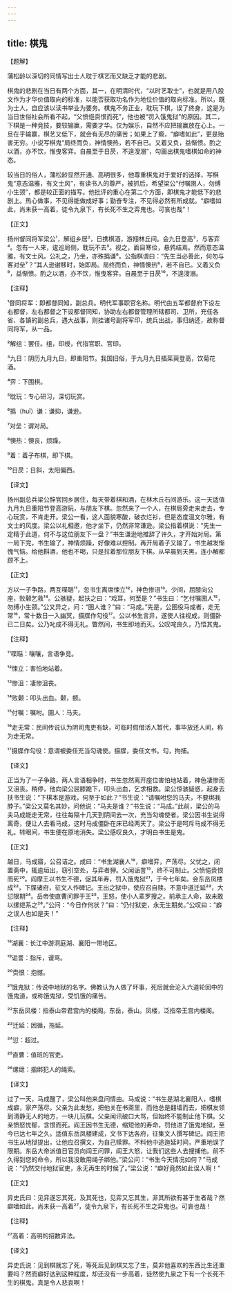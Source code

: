 ```yaml
---
---
---
```

title: 棋鬼
---




【题解】


蒲松龄以深切的同情写出士人耽于棋艺而又缺乏才能的悲剧。

棋鬼的悲剧在当日有两个方面，其一，在明清时代，“以时艺取士”，也就是用八股文作为才华价值取向的标准，以能否获取功名作为地位价值的取向标准。所以，既为士人，自应该以读书举业为要务。棋鬼不务正业，耽玩下棋，误了终身，这是为当日世俗社会所看不起，“父愤悒赍恨而死”，他也被“罚入饿鬼狱”的原因。其二，下棋是一种竞技，要较输赢，需要才华。仅为娱乐，自然不应把输赢放在心上。一旦在乎输赢，棋艺又低下，就会有无尽的痛苦；如果上了瘾，“癖嗜如此”，更是贻害无穷。小说写棋鬼“局终而负，神情懊热，若不自已。又着又负，益惭愤。酌之以酒，亦不饮，惟曳客弈。自晨至于日昃，不遑溲溺”，勾画出棋鬼嗜棋如命的神态。

较当日的俗人，蒲松龄显然开通、高明很多，他尊重棋鬼对于爱好的选择，写棋鬼“意态温雅，有文士风”，有读书人的尊严，被抓后，希望梁公“付嘱圉人，勿缚小生颈”，都是较正面的描写。他批评的重心在第二个方面，即棋鬼才能低下的悲剧上。热心做事，不见得能做成好事；勤奋专注，不见得必然有所成就。“癖嗜如此，尚未获一高着，徒令九泉下，有长死不生之弈鬼也。可哀也哉”！


【正文】

扬州督同将军梁公¹，解组乡居²，日携棋酒，游翔林丘间。会九日登高³，与客弈⁴。忽有一人来，逡巡局侧，耽玩不去⁵。视之，面目寒俭，悬鹑结焉。然而意态温雅，有文士风。公礼之，乃坐，亦殊撝谦⁶。公指棋谓曰：“先生当必善此，何勿与客对垒⁷？”其人逊谢移时，始即局。局终而负，神情懊热⁸，若不自已。又着又负⁹，益惭愤。酌之以酒，亦不饮，惟曳客弈。自晨至于日昃¹⁰，不遑溲溺。

【注释】


¹督同将军：即都督同知，副总兵。明代军事职官名称。明代由五军都督府下设左右都督，左右都督之下设都督同知，协助左右都督管理所辖都司、卫所，充任各省、各镇的副总兵，遇大战事，则挂诸号副将军印，统兵出战，事归纳还，故称督同将军，从一品。

²解组：罢任。组，印绶，代指官职、官印。

³九日：阴历九月九日，即重阳节。我国旧俗，于九月九日插茱萸登高，饮菊花酒。

⁴弈：下围棋。

⁵耽玩：专心研习，深切玩赏。

⁶撝（huī）谦：谦抑，谦逊。

⁷对垒：谓对局。

⁸懊热：懊丧，烦躁。

⁹着：着子布棋，即下棋。

¹⁰日昃：日斜，太阳偏西。





【译文】


扬州副总兵梁公辞官回乡居住，每天带着棋和酒，在林木丘石间游乐。这一天适值九月九日重阳节登高游玩，与朋友下棋。忽然来了一个人，在棋局旁走来走去，专心玩赏，不肯走开。梁公一看，这人面貌寒酸，破衣烂衫，但是态度温文尔雅，有文士的风度。梁公以礼相邀，他才坐下，仍然非常谦逊。梁公指着棋说：“先生一定精于此道，何不与这位朋友下一盘？”书生谦逊地推辞了许久，才开始对局。第一局下完，书生输了，神情烦躁，好像难以控制。再开局着子又输了，书生越发惭愧气恼。给他斟酒，他也不喝，只是拉着那位朋友下棋。从早晨到天黑，连小解都顾不上。


【正文】

方以一子争路，两互喋聒¹¹，忽书生离席悚立¹²，神色惨沮¹³。少间，屈膝向公座，败颡乞救¹⁴。公骇疑，起扶之曰：“戏耳，何至是？”书生曰：“乞付嘱圉人¹⁵，勿缚小生颈。”公又异之，问：“圉人谁？”曰：“马成。”先是，公圉役马成者，走无常¹⁶，常十数日一入幽冥，摄牒作勾役¹⁷。公以书生言异，遂使人往视成，则僵卧已二日矣。公乃叱成不得无礼。瞥然间，书生即地而灭。公叹咤良久，乃悟其鬼。

【注释】


¹¹喋聒：嚷嚷，言语争竞。

¹²悚立：害怕地站着。

¹³惨沮：凄惨沮丧。

¹⁴败颡：叩头出血。颡，额。

¹⁵付嘱：嘱咐。圉人：马夫。

¹⁶走无常：民间传说认为阴司鬼吏有缺，可临时假借活人暂代，事毕放还人间，称为走无常。

¹⁷摄牒作勾役：意谓被委任充当勾魂使。摄牒，委任文书。勾，拘捕。





【译文】


正当为了一子争路，两人言语相争时，书生忽然离开座位害怕地站着，神色凄惨而又沮丧。稍停，他向梁公屈膝跪下，叩头出血，乞求相救。梁公惊骇疑惑，起身去扶书生说：“下棋本是游戏，何至于如此？”书生说：“请嘱咐您的马夫，不要绑我脖子。”梁公又莫名其妙，问他说：“马夫是谁？”书生说：“马成。”此前，梁公的马夫马成能走无常，往往每隔十几天到阴间去一次，充当勾魂使者。梁公因书生说得离奇，便让人去看马成，这时马成僵卧在床已经两天了。梁公于是呵斥马成不得无礼。转眼间，书生便在原地消失。梁公感叹良久，才明白书生是鬼。


【正文】

越日，马成寤，公召诘之。成曰：“书生湖襄人¹⁸，癖嗜弈，产荡尽。父忧之，闭置斋中，辄逾垣出，窃引空处，与弈者狎。父闻诟詈¹⁹，终不可制止。父愤悒赍恨而死²⁰。阎摩王以书生不德，促其年寿，罚入饿鬼狱²¹，于今七年矣。会东岳凤楼成²²，下牒诸府，征文人作碑记。王出之狱中，使应召自赎。不意中道迁延²³，大愆限期²⁴。岳帝使直曹问罪于王²⁵，王怒，使小人辈罗搜之。前承主人命，故未敢以缧绁系之²⁶。”公问：“今日作何状？”曰：“仍付狱吏，永无生期矣。”公叹曰：“癖之误人也如是夫！”

【注释】


¹⁸湖襄：长江中游洞庭湖、襄阳一带地区。

¹⁹诟詈：指斥，谩骂。

²⁰赍恨：抱憾。

²¹饿鬼狱：传说中地狱的名字。佛教认为人做了坏事，死后就会沦入六道轮回中的饿鬼道，或称饿鬼狱，受饥饿的痛苦。

²²东岳凤楼：指泰山帝君宫内的楼阁。东岳，泰山。凤楼，泛指帝王宫内楼阁。

²³迁延：因循，拖延。

²⁴愆：超过。

²⁵直曹：值班的官吏。

²⁶缧绁：捆绑犯人的绳索。





【译文】


过了一天，马成醒了，梁公叫他来盘问情由。马成说：“书生是湖北襄阳人，嗜棋成癖，家产荡尽。父亲为此发愁，把他关在书斋里，而他总是翻墙而去，把棋友领到清静无人的地方，一块儿玩棋。父亲闻讯破口大骂，但始终不能制止他下棋。父亲愤怒忧郁，含恨而死。阎王因书生无德，缩短他的寿命，罚他进了饿鬼地狱，至今已达七年之久。适值东岳凤楼建成，文书下达各府，征集文人撰写碑记。阎王把书生从地狱提出，让他应召撰文，为自己赎罪。不料他中途迤延时间，严重地误了限期。东岳大帝派值日官员向阎王问罪，阎王大怒，让我们这些人去搜捕他。前不久得到您的命令，所以我没敢用绳子绑他。”梁公问：“书生今天情况如何？”马成说：“仍然交付地狱官吏，永无再生的时候了。”梁公说：“癖好竟然如此误人啊！”


【正文】

异史氏曰：见弈遂忘其死，及其死也，见弈又忘其生，非其所欲有甚于生者哉？然癖嗜如此，尚未获一高着²⁷，徒令九泉下，有长死不生之弈鬼也。可哀也哉！

【注释】


²⁷高着：高明的招数弈法。





【译文】


异史氏说：见到棋就忘了死，等死后见到棋又忘了生，莫非他喜欢的东西比生还重要吗？然而癖好达到这种程度，却还没有一步高着，徒然使九泉之下有一个长死不生的棋鬼，真是令人悲哀啊！